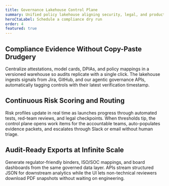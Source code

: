 ```yaml
---
title: Governance Lakehouse Control Plane
summary: Unified policy lakehouse aligning security, legal, and product review evidence across AI and data releases without spreadsheets.
heroCtaLabel: Schedule a compliance dry run
order: 4
featured: true
---
```


[//]: # 'NOTE: HERO SLOT CONTRACT — This summary feeds meta descriptions and Pagefind search so keep the copy laser-focused on governance outcomes.'
[//]: # 'NOTE: CTA COPY — Reference automation or controls to meet procurement expectations during evaluations.'

## Compliance Evidence Without Copy-Paste Drudgery

Centralize attestations, model cards, DPIAs, and policy mappings in a versioned warehouse so audits replicate with a single click. The lakehouse ingests signals from Jira, GitHub, and our agentic governance APIs, automatically tagging controls with their latest verification timestamp.

[//]: # 'NOTE: DATA SOURCES — Sourcing automation keeps the page aligned with our "no manual spreadsheets" principle.'

## Continuous Risk Scoring and Routing

Risk profiles update in real time as launches progress through automated tests, red-team reviews, and legal checkpoints. When thresholds tip, the control plane opens work items for the accountable teams, auto-populates evidence packets, and escalates through Slack or email without human triage.

## Audit-Ready Exports at Infinite Scale

Generate regulator-friendly binders, ISO/SOC mappings, and board dashboards from the same governed data layer. APIs stream structured JSON for downstream analytics while the UI lets non-technical reviewers download PDF snapshots without waiting on engineering.

[//]: # 'NOTE: EXTENSIBILITY — Downstream automations should call exported APIs instead of duplicating the evidence warehouse.'
